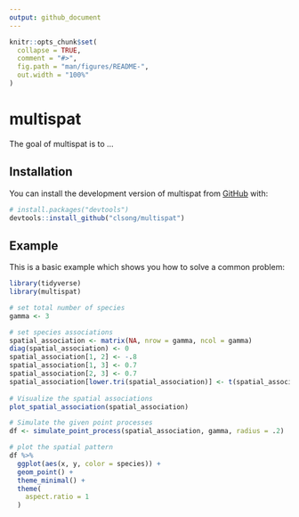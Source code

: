 ```yaml
---
output: github_document
---
```


<!-- README.md is generated from README.Rmd. Please edit that file -->

```r
knitr::opts_chunk$set(
  collapse = TRUE,
  comment = "#>",
  fig.path = "man/figures/README-",
  out.width = "100%"
)
```

# multispat

<!-- badges: start -->
<!-- badges: end -->

The goal of multispat is to ...

## Installation

You can install the development version of multispat from [GitHub](https://github.com/) with:

``` r
# install.packages("devtools")
devtools::install_github("clsong/multispat")
```

## Example

This is a basic example which shows you how to solve a common problem:

```r
library(tidyverse)
library(multispat)

# set total number of species
gamma <- 3

# set species associations
spatial_association <- matrix(NA, nrow = gamma, ncol = gamma)
diag(spatial_association) <- 0
spatial_association[1, 2] <- -.8
spatial_association[1, 3] <- 0.7
spatial_association[2, 3] <- 0.7
spatial_association[lower.tri(spatial_association)] <- t(spatial_association)[lower.tri(spatial_association)]
 
# Visualize the spatial associations
plot_spatial_association(spatial_association)

# Simulate the given point processes
df <- simulate_point_process(spatial_association, gamma, radius = .2)

# plot the spatial pattern
df %>%
  ggplot(aes(x, y, color = species)) +
  geom_point() +
  theme_minimal() +
  theme(
    aspect.ratio = 1
  )
```

